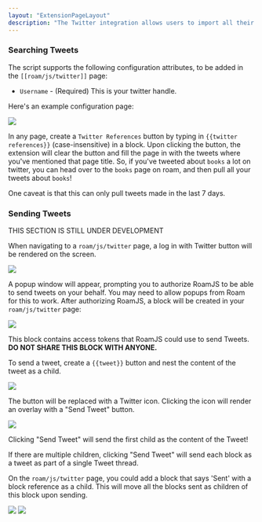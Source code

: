 ```yaml
---
layout: "ExtensionPageLayout"
description: "The Twitter integration allows users to import all their tweets pertaining to a particular page. "
---
```



<TwitterAuth />

### Searching Tweets

The script supports the following configuration attributes, to be added in the `[[roam/js/twitter]]` page:

- `Username` - (Required) This is your twitter handle.

Here's an example configuration page:

![](/images/twitter-config.png)

In any page, create a `Twitter References` button by typing in `{{twitter references}}` (case-insensitive) in a block. Upon clicking the button, the extension will clear the button and fill the page in with the tweets where you've mentioned that page title. So, if you've tweeted about `books` a lot on twitter, you can head over to the `books` page on roam, and then pull all your tweets about `books`!

One caveat is that this can only pull tweets made in the last 7 days.

### Sending Tweets

THIS SECTION IS STILL UNDER DEVELOPMENT

When navigating to a `roam/js/twitter` page, a log in with Twitter button will be rendered on the screen.

![](/images/twitter-login.png)

A popup window will appear, prompting you to authorize RoamJS to be able to send tweets on your behalf. You may need to allow popups from Roam for this to work. After authorizing RoamJS, a block will be created in your `roam/js/twitter` page:

![](/images/twitter-oauth.png)

This block contains access tokens that RoamJS could use to send Tweets. **DO NOT SHARE THIS BLOCK WITH ANYONE.**

To send a tweet, create a `{{tweet}}` button and nest the content of the tweet as a child. 

![](/images/twitter-block.png)

The button will be replaced with a Twitter icon. Clicking the icon will render an overlay with a "Send Tweet" button. 

![](/images/tweet-overlay.png)

Clicking "Send Tweet" will send the first child as the content of the Tweet!

If there are multiple children, clicking "Send Tweet" will send each block as a tweet as part of a single Tweet thread.

On the `roam/js/twitter` page, you could add a block that says 'Sent' with a block reference as a child. This will move all the blocks sent as children of this block upon sending.

![](/images/tweet-sent.png)
![](/images/tweet-nest.png)
